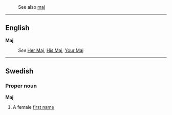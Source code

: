 :See also [[maj]]
----
==English==
'''Maj'''
:''See'' [[Her Maj]], [[His Maj]], [[Your Maj]]

----
==Swedish==
===Proper noun===
'''Maj'''
#A female [[first name]]